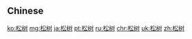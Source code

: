 {{also|松樹}}
==Chinese==
{{zh-see|松樹}}

[[ko:松树]]
[[mg:松树]]
[[ja:松树]]
[[pt:松树]]
[[ru:松树]]
[[chr:松树]]
[[uk:松树]]
[[zh:松树]]